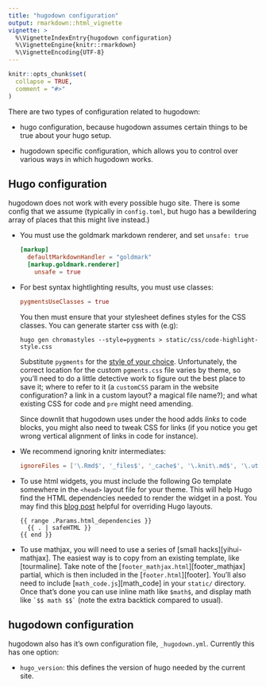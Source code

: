 ```yaml
---
title: "hugodown configuration"
output: rmarkdown::html_vignette
vignette: >
  %\VignetteIndexEntry{hugodown configuration}
  %\VignetteEngine{knitr::rmarkdown}
  %\VignetteEncoding{UTF-8}
---
```


```r
knitr::opts_chunk$set(
  collapse = TRUE,
  comment = "#>"
)
```

There are two types of configuration related to hugodown:

* hugo configuration, because hugodown assumes certain things to be true
  about your hugo setup.
  
* hugodown specific configuration, which allows you to control over various
  ways in which hugodown works.

## Hugo configuration

hugodown does not work with every possible hugo site. There is some config that we assume (typically in `config.toml`, but hugo has a bewildering array of places that this might live instead.)

*   You must use the goldmark markdown renderer, and set `unsafe: true`

    ```toml
    [markup]
      defaultMarkdownHandler = "goldmark"
      [markup.goldmark.renderer]
        unsafe = true
    ```

*   For best syntax hightlighting results, you must use classes:

    ```toml
    pygmentsUseClasses = true
    ```
    
    You then must ensure that your stylesheet defines styles for the
    CSS classes. You can generate starter css with (e.g):
    
    ```
    hugo gen chromastyles --style=pygments > static/css/code-highlight-style.css
    ```
    
    Substitute `pygments` for the [style of your choice][styles]. Unfortunately,
    the correct location for the custom `pgments.css` file varies by theme, 
    so you'll need to do a little 
    detective work to figure out the best place to save it; where to refer to it 
    (a `customCSS` param in the website configuration? a link in a custom layout? a magical file name?);
    and what existing CSS for code and `pre` might need amending.
    
    Since downlit that hugodown uses under the hood adds _links_ to code blocks, you 
    might also need to tweak CSS for links (if you notice you get wrong vertical alignment 
    of links in code for instance).

*   We recommend ignoring knitr intermediates:

    ```toml
    ignoreFiles = ['\.Rmd$', '_files$', '_cache$', '\.knit\.md$', '\.utf8\.md$']
    ```

*   To use html widgets, you must include the following Go template somewhere
    in the `<head>` layout file for your theme. This will help Hugo find the 
    HTML dependencies needed to render the widget in a post. You may find this 
    [blog post](https://zwbetz.com/override-a-hugo-theme/) helpful for 
    overriding Hugo layouts.
  
    ```
    {{ range .Params.html_dependencies }}
      {{ . | safeHTML }}
    {{ end }}
    ```

*   To use mathjax, you will need to use a series of [small hacks][yihui-mathjax]. 
    The easiest way is to copy from an existing template, like [tourmaline].
    Take note of the [`footer_mathjax.html`][footer_mathjax] partial, which
    is then included in the [`footer.html`][footer]. You'll also need to include
    [`math_code.js`][math_code] in your `static/` directory. Once that's done
    you can use inline math like `$math$`, and display math like 
    `` `$$ math $$` `` (note the extra backtick compared to usual).

## hugodown configuration

hugodown also has it's own configuration file, `_hugodown.yml`. Currently this has one option:

* `hugo_version`: this defines the version of hugo needed by the current site.

[styles]: https://xyproto.github.io/splash/docs/longer/all.html

